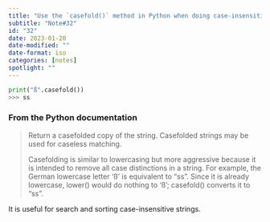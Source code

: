 ```yaml
---
title: "Use the `casefold()` method in Python when doing case-insensitive stuff"
subtitle: "Note#32"
id: "32"
date: 2023-01-20
date-modified: ""
date-format: iso
categories: [notes]
spotlight: ""
---
```

```python
print("ß".casefold())
>>> ss
```

### From the Python documentation

> Return a casefolded copy of the string. Casefolded strings may be used for caseless matching.
> 
> Casefolding is similar to lowercasing but more aggressive because it is intended to remove all case distinctions in a string. For example, the German lowercase letter 'ß' is equivalent to "ss". Since it is already lowercase, lower() would do nothing to 'ß'; casefold() converts it to "ss".

It is useful for search and sorting case-insensitive strings.
